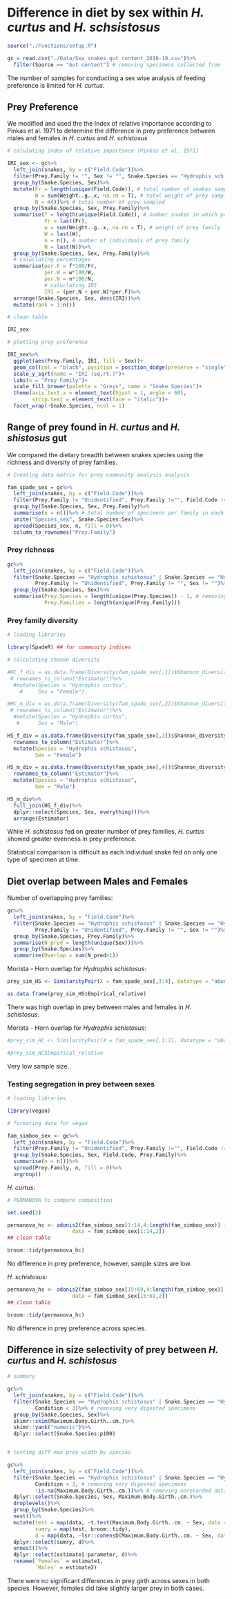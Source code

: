 # Difference in diet by sex within *H. curtus* and *H. schsistosus*

```r
source("./Functions/setup.R")

gc = read.csv("./Data/Sea_snakes_gut_content_2018-19.csv")%>%
  filter(Source == "Gut content") # removing specimens collected from fisheries landings
```

The number of samples for conducting a sex wise analysis of feeding preference is limited for *H. curtus*.

## Prey Preference

We modified and used the the Index of relative importance according to Pinkas et al. 1971 to determine the difference in prey preference between males and females in _H. curtus_ and _H. schistosus_

```r
# calulating index of relative importance (Pinkas et al. 1971)

IRI_sex <- gc%>%
  left_join(snakes, by = c("Field.Code"))%>%
  filter(Prey.Family != "", Sex != "", Snake.Species == "Hydrophis schistosus" | Snake.Species == "Hydrophis curtus")%>%
  group_by(Snake.Species, Sex)%>%
  mutate(Fr = length(unique(Field.Code)), # total number of snakes sampled
         W = sum(Weight..g..x, na.rm = T), # total weight of prey sampled
         N = n())%>% # total number of prey sampled
  group_by(Snake.Species, Sex, Prey.Family)%>%
  summarise(f = length(unique(Field.Code)), # number snakes in which prey family occured
            Fr = last(Fr),
            w = sum(Weight..g..x, na.rm = T), # weight of prey family
            W = last(W),
            n = n(), # number of individuals of prey family
            N = last(N))%>%
  group_by(Snake.Species, Sex, Prey.Family)%>%
  # caluclating percentages
  summarise(per.F = f*100/Fr,
            per.W = w*100/W,
            per.N = n*100/N,
            # caluclating IRI
            IRI = (per.N + per.W)*per.F)%>%
  arrange(Snake.Species, Sex, desc(IRI))%>%
  mutate(rank = 1:n())

# clean table

IRI_sex
```

```r

# plotting prey preference

IRI_sex%>%
  ggplot(aes(Prey.Family, IRI, fill = Sex))+
  geom_col(col = "black", position = position_dodge(preserve = "single"))+
  scale_y_sqrt(name = "IRI (sq.rt.)")+
  labs(x = "Prey Family")+
  scale_fill_brewer(palette = "Greys", name = "Snake Species")+
  theme(axis.text.x = element_text(hjust = 1, angle = 60),
        strip.text = element_text(face = "italic"))+
  facet_wrap(~Snake.Species, ncol = 1)
```


## Range of prey found in _H. curtus_ and _H. shistosus_ gut

We compared the dietary breadth between snakes species using the richness and diversity of prey families.

```r

# Creating data matrix for prey community analysis analysis

fam_spade_sex = gc%>%
  left_join(snakes, by = c("Field.Code"))%>%
  filter(Prey.Family != "Unidentified", Prey.Family !="", Field.Code != "", Sex != "")%>% # removing unidentified specimens
  group_by(Snake.Species, Sex, Prey.Family)%>%
  summarise(n = n())%>% # total number of specimens per family in each snake species
  unite("Species_sex", Snake.Species:Sex)%>%
  spread(Species_sex, n, fill = 0)%>%
  column_to_rownames("Prey.Family")


```

### Prey richness

```r

gc%>%
  left_join(snakes, by = c("Field.Code"))%>%
  filter(Snake.Species == "Hydrophis schistosus" | Snake.Species == "Hydrophis curtus",
         Prey.Family != "Unidentified", Prey.Family != "", Sex != "")%>%
  group_by(Snake.Species, Sex)%>%
  summarise(Prey.Species = length(unique(Prey.Species)) - 1, # removing unidentified
            Prey.Families = length(unique(Prey.Family)))

```

### Prey family diversity

```r

# loading libraries

library(SpadeR) ## for community indices

# calculating shanon diversity

#HC_f_div = as.data.frame(Diversity(fam_spade_sex[,1])$Shannon_diversity)%>%
 # rownames_to_column("Estimator")%>%
  #mutate(Species = "Hydrophis curtus",
    #     Sex = "Female")

#HC_m_div = as.data.frame(Diversity(fam_spade_sex[,2])$Shannon_diversity)%>%
 # rownames_to_column("Estimator")%>%
  #mutate(Species = "Hydrophis curtus",
   #      Sex = "Male")

HS_f_div = as.data.frame(Diversity(fam_spade_sex[,3])$Shannon_diversity)%>%
  rownames_to_column("Estimator")%>%
  mutate(Species = "Hydrophis schistosus",
         Sex = "Female")

HS_m_div = as.data.frame(Diversity(fam_spade_sex[,4])$Shannon_diversity)%>%
  rownames_to_column("Estimator")%>%
  mutate(Species = "Hydrophis schistosus",
         Sex = "Male")

HS_m_div%>%
  full_join(HS_f_div)%>%
  dplyr::select(Species, Sex, everything())%>%
  arrange(Estimator)
```

While _H. schistosus_ fed on greater number of prey families, _H. curtus_ showed greater evenness in prey preference.

Statistical comparison is difficult as each individual snake fed on only one type of specimen at time.

## Diet overlap between Males and Females

Number of overlapping prey families:

```r

gc%>%
  left_join(snakes, by = "Field.Code")%>%
  filter(Snake.Species == "Hydrophis schistosus" | Snake.Species == "Hydrophis curtus",
         Prey.Family != "Unidentified", Prey.Family != "", Sex != "")%>%
  group_by(Snake.Species, Prey.Family)%>%
  summarise(N_pred = length(unique(Sex)))%>%
  group_by(Snake.Species)%>%
  summarise(Overlap = sum(N_pred>1))

```

Morista - Horn overlap for *Hydrophis schistosus*:

```r
prey_sim_HS <- SimilarityPair(X = fam_spade_sex[,3:4], datatype = "abundance")

as.data.frame(prey_sim_HS$Empirical_relative)
```

There was high overlap in prey between males and females in _H. schistosus_.

Morista - Horn overlap for *Hydrophis schistosus*:

```r
#prey_sim_HC <- SimilarityPair(X = fam_spade_sex[,1:2], datatype = "abundance")

#prey_sim_HC$Empirical_relative
```

Very low sample size.

### Testing segregation in prey between sexes

```r
# loading libraries

library(vegan)

# formating data for vegan

fam_simboo_sex <- gc%>%
  left_join(snakes, by = "Field.Code")%>%
  filter(Prey.Family != "Unidentified", Prey.Family !="", Field.Code != "", Sex != "")%>%
  group_by(Snake.Species, Sex, Field.Code, Prey.Family)%>%
  summarise(n = n())%>%
  spread(Prey.Family, n, fill = 0)%>%
  ungroup()
```

*H. curtus*:

```r
# PERMANOVA to compare composition

set.seed(2)

permanova_hc <- adonis2(fam_simboo_sex[1:14,4:length(fam_simboo_sex)] ~ fam_simboo_sex[1:14,]$Sex,
                     data = fam_simboo_sex[1:14,2])
## clean table

broom::tidy(permanova_hc)
```

No difference in prey preference, however, sample sizes are low.

*H. schistosus*:

```r
permanova_hs <- adonis2(fam_simboo_sex[15:69,4:length(fam_simboo_sex)] ~ fam_simboo_sex[15:69,]$Sex,
                     data = fam_simboo_sex[15:69,2])
## clean table

broom::tidy(permanova_hc)
```

No difference in prey preference across species.

## Difference in size selectivity of prey between _H. curtus_ and _H. schistosus_

```r

# summary

gc%>%
  left_join(snakes, by = c("Field.Code"))%>%
  filter(Snake.Species == "Hydrophis schistosus" | Snake.Species == "Hydrophis curtus", Sex != "",
         Condition < 3)%>% # removing very digested specimens 
  group_by(Snake.Species, Sex)%>%
  skimr::skim(Maximum.Body.Girth..cm.)%>%
  skimr::yank("numeric")%>%
  dplyr::select(Snake.Species:p100)


# testing diff max prey width by species

gc%>%
  left_join(snakes, by = c("Field.Code"))%>%
  filter(Snake.Species == "Hydrophis schistosus" | Snake.Species == "Hydrophis curtus", Sex != "",
         Condition < 3, # removing very digested specimens  
         !is.na(Maximum.Body.Girth..cm.))%>% # removing unrecorded data
  dplyr::select(Snake.Species, Sex, Maximum.Body.Girth..cm.)%>%
  droplevels()%>%
  group_by(Snake.Species)%>%
  nest()%>%
  mutate(test = map(data, ~t.test(Maximum.Body.Girth..cm. ~ Sex, data = .)), # t test
         sumry = map(test, broom::tidy),
         d = map(data, ~lsr::cohensD(Maximum.Body.Girth..cm. ~ Sex, data = .)))%>% # effect size
  dplyr::select(sumry, d)%>%
  unnest()%>%
  dplyr::select(estimate1:parameter, d)%>%
  rename(`Females` = estimate1,
         `Males` = estimate2)
```

There were no significant differences in prey girth across sexes in both species. However, females did take slightly larger prey in both cases.
